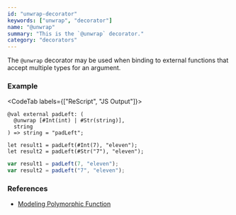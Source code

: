 ```yaml
---
id: "unwrap-decorator"
keywords: ["unwrap", "decorator"]
name: "@unwrap"
summary: "This is the `@unwrap` decorator."
category: "decorators"
---
```


The `@unwrap` decorator may be used when binding to external functions
that accept multiple types for an argument.

### Example

<CodeTab labels={["ReScript", "JS Output"]}>

```res
@val external padLeft: (
  @unwrap [#Int(int) | #Str(string)],
  string
) => string = "padLeft";

let result1 = padLeft(#Int(7), "eleven");
let result2 = padLeft(#Str("7"), "eleven");
```

```js
var result1 = padLeft(7, "eleven");
var result2 = padLeft("7", "eleven");
```

</CodeTab>

### References

* [Modeling Polymorphic Function](/docs/manual/latest/bind-to-js-function#modeling-polymorphic-function)